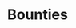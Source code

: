 ---
title: 'Bounties'
description: 'Found out how you can crowdfund the model'
icon: 'hand-fist'
---